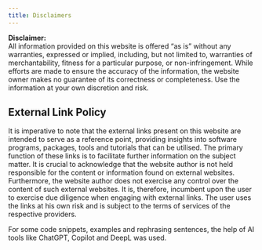 ```yaml
---
title: Disclaimers
---
```



**Disclaimer:**  
All information provided on this website is offered "as is" without any warranties, expressed or implied, including, but not limited to, warranties of merchantability, fitness for a particular purpose, or non-infringement. While efforts are made to ensure the accuracy of the information, the website owner makes no guarantee of its correctness or completeness. Use the information at your own discretion and risk.


:::{.callout-warning}
## External Link Policy
It is imperative to note that the external links present on this website are intended to serve as a reference point, providing insights into software programs, packages, tools and tutorials that can be utilised. The primary function of these links is to facilitate further information on the subject matter.
It is crucial to acknowledge that the website author is not held responsible for the content or information found on external websites. Furthermore, the website author does not exercise any control over the content of such external websites. It is, therefore, incumbent upon the user to exercise due diligence when engaging with external links. The user uses the links at his own risk and is subject to the terms of services of the respective providers. 
:::


For some code snippets, examples and rephrasing sentences, the help of AI tools like ChatGPT, Copilot and DeepL was used.